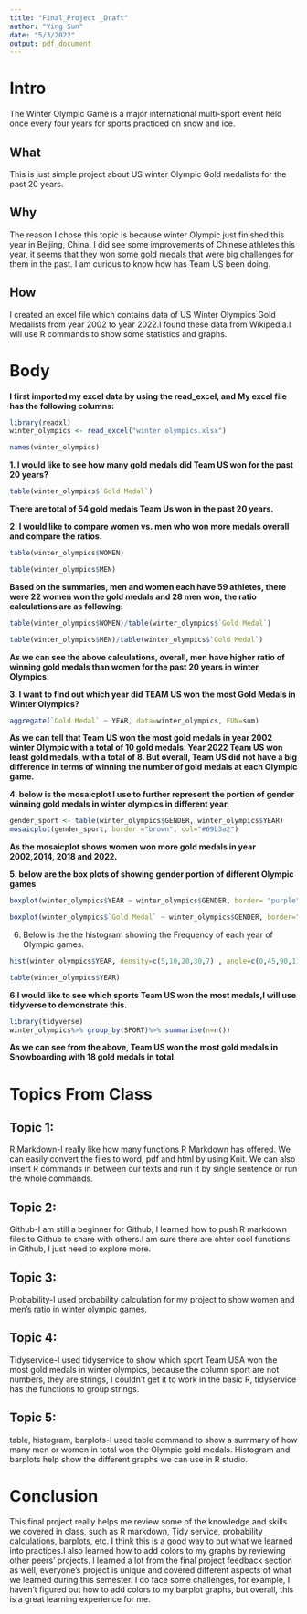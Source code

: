 ---
title: "Final_Project _Draft"
author: "Ying Sun"
date: "5/3/2022"
output: pdf_document
---


# Intro
The Winter Olympic Game is a major international multi-sport event held once every four years for sports practiced on snow and ice.

## What
This is just simple project about US winter Olympic Gold medalists for the past 20 years.

## Why
The reason I chose this topic is because winter Olympic just finished this year in Beijing, China. I did see some improvements of Chinese athletes this year, it seems that they won some gold medals that were big challenges for them in the past. I am curious to know how has Team US been doing.

## How
I  created an excel file which contains data of US Winter Olympics Gold Medalists from year 2002 to year 2022.I found these data from Wikipedia.I will use R commands to show some statistics and graphs.

# Body

**I first imported my excel data by using the read_excel, and My excel file has the following columns:**

```{r}
library(readxl)
winter_olympics <- read_excel("winter olympics.xlsx")
```

```{r}
names(winter_olympics)
```

**1. I would like to see how many gold medals did Team US won for the past 20 years?**
```{r}
table(winter_olympics$`Gold Medal`)
```
**There are total of 54 gold medals Team Us won in the past 20 years.**


**2.  I would like to compare women vs. men who won more medals overall and compare the ratios.**
```{r}
table(winter_olympics$WOMEN)
```
```{r}
table(winter_olympics$MEN)
```
**Based on the summaries, men and women each have 59 athletes, there were 22 women won the gold medals and 28 men won, the ratio calculations are as following:**

```{r}
table(winter_olympics$WOMEN)/table(winter_olympics$`Gold Medal`)
```

```{r}
table(winter_olympics$MEN)/table(winter_olympics$`Gold Medal`)
```
**As we can see the above calculations, overall, men have higher ratio of winning gold medals than women for the past 20 years in winter Olympics.**

**3. I want to find out which year did TEAM US won the most Gold Medals in Winter Olympics?**

```{r}
aggregate(`Gold Medal` ~ YEAR, data=winter_olympics, FUN=sum)
```

**As we can tell that Team US won the most gold medals in year 2002 winter Olympic with a total of 10 gold medals. Year 2022 Team US won least gold medals, with a total of 8. But overall, Team US did not have a big difference in terms of winning the number of gold medals at each Olympic game.**

**4. below is the mosaicplot I use to further represent the portion of gender winning gold medals in winter olympics in different year.**

```{r}
gender_sport <- table(winter_olympics$GENDER, winter_olympics$YEAR)
mosaicplot(gender_sport, border ="brown", col="#69b3a2")
```

**As the mosaicplot shows women won more gold medals in year 2002,2014, 2018 and 2022.** 


**5. below are the box plots of showing gender portion of different Olympic games**

```{r}
boxplot(winter_olympics$YEAR ~ winter_olympics$GENDER, border= "purple", col="pink")
```
```{r}
boxplot(winter_olympics$`Gold Medal` ~ winter_olympics$GENDER, border="purple", col="pink")
```

6. Below is the the histogram showing the Frequency of each year of Olympic games.

```{r}
hist(winter_olympics$YEAR, density=c(5,10,20,30,7) , angle=c(0,45,90,11,36) , col="brown")
```
```{r}
table(winter_olympics$YEAR)
```


**6.I would like to see which sports Team US won the most medals,I will use tidyverse to demonstrate this.**

```{r}
library(tidyverse)
winter_olympics%>% group_by(SPORT)%>% summarise(n=n())
```


**As we can see from the above, Team US won the most gold medals in Snowboarding with 18 gold medals in total.**



# Topics From Class

## Topic 1:
R Markdown-I really like how many functions R Markdown has offered. We can easily convert the files to word, pdf and html by using Knit. We can also insert R commands in between our texts and run it by single sentence or run the whole commands.

## Topic 2:
Github-I am still a beginner for Github, I learned how to push R markdown files to Github to share with others.I am sure there are ohter cool functions in Github, I just need to explore more.

## Topic 3:
Probability-I used probability calculation for my project to show women and men's ratio in winter olympic games.  

## Topic 4:
Tidyservice-I used tidyservice to show which sport Team USA won the most gold medals in winter olympics, because the column sport are not numbers, they are strings, I couldn't get it to work in the basic R, tidyservice has the functions to group strings. 

## Topic 5:
table, histogram, barplots-I used table command to show a summary of how many men or women in total won the Olympic gold medals. Histogram and barplots help show the different graphs we can use in R studio.

# Conclusion
This final project really helps me review some of the knowledge and skills  we covered in class, such as R markdown, Tidy service, probability calculations, barplots, etc.  I think this is a good way to put what we learned into practices.I also learned how to add colors to my graphs by reviewing other peers' projects. I learned a lot from the  final project feedback section as well, everyone's project is unique and covered different aspects of what we learned during this semester. I do face some challenges, for example, I haven't figured out how to add colors to my barplot graphs, but overall, this is a great learning experience for me. 